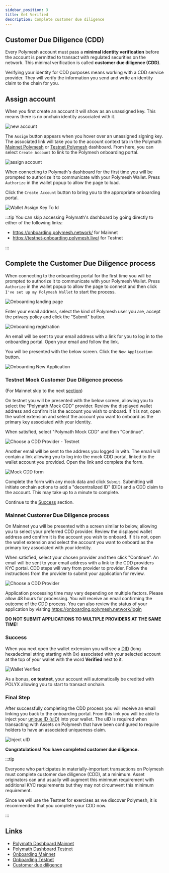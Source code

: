 ```yaml
---
sidebar_position: 3
title: Get Verified
description: Complete customer due diligence
---
```


## Customer Due Diligence (CDD)

Every Polymesh account must pass a **minimal identity verification** before the account is permitted to transact with regulated securities on the network. This minimal verification is called **customer due diligence (CDD)**.

Verifying your identity for CDD purposes means working with a CDD service provider. They will verify the information you send and write an identity claim to the chain for you.

## Assign account

When you first create an account it will show as an unassigned key. This means there is no onchain identity associated with it.

![new account](images/new_account.png)

The `Assign` button appears when you hover over an unassigned signing key. The associated link will take you to the account context tab in the Polymath [Mainnet Polymesh](https://dashboard.polymath.network/account) or [Testnet Polymesh](https://testnet-dashboard.polymath.network/account) dashboard. From here, you can select `Create Account` to link to the Polymesh onboarding portal.

![assign account](images/assign.png)

When connecting to Polymath's dashboard for the first time you will be prompted to authorize it to communicate with your Polymesh Wallet. Press `Authorize` in the wallet popup to allow the page to load.

Click the `Create Account` button to bring you to the appropriate onboarding portal.

![Wallet Assign Key To Id](images/dashboard-create-account.png)

:::tip
You can skip accessing Polymath's dashboard by going directly to either of the
following links:

- https://onboarding.polymesh.network/ for Mainnet
- https://testnet-onboarding.polymesh.live/ for Testnet

:::

## Complete the Customer Due Diligence process

When connecting to the onboarding portal for the first time you will be prompted to authorize it to communicate with your Polymesh Wallet. Press `Authorize` in the wallet popup to allow the page to connect and then click `I've set up my Polymesh Wallet` to start the process.

![Onboarding landing page](images/onboarding-landing.png)

Enter your email address, select the kind of Polymesh user you are, accept the privacy policy and click the "Submit" button.

![Onboarding registration](images/onboarding-registration.png)

An email will be sent to your email address with a link for you to log in to the onboarding portal. Open your email and follow the link.

You will be presented with the below screen. Click the `New Application` button.

![Onboarding New Application](images/onboarding-new-application.png)

### Testnet Mock Customer Due Diligence process

(For Mainnet skip to the next [section](#mainnet-customer-due-diligence-process))

On testnet you will be presented with the below screen, allowing you to select the "Polymath Mock CDD" provider. Review the displayed wallet address and confirm it is the account you wish to onboard. If it is not, open the wallet extension and select the account you want to onboard as the primary key associated with your identity.

When satisfied, select "Polymath Mock CDD" and then "Continue".

![Choose a CDD Provider - Testnet](images/onboarding-choose-cdd-provider-testnet.png)

Another email will be sent to the address you logged in with. The email will contain a link allowing you to log into the mock CDD portal, linked to the wallet account you provided. Open the link and complete the form.

![Mock CDD form](images/onboarding-mock-cdd.png)

Complete the form with any mock data and click `Submit`. Submitting will initiate onchain actions to add a "decentralized ID" (DID) and a CDD claim to the account. This may take up to a minute to complete.

Continue to the [Success](#success) section.

### Mainnet Customer Due Diligence process

On Mainnet you will be presented with a screen similar to below, allowing you to select your preferred CDD provider. Review the displayed wallet address and confirm it is the account you wish to onboard. If it is not, open the wallet extension and select the account you want to onboard as the primary key associated with your identity.

When satisfied, select your chosen provider and then click "Continue". An email will be sent to your email address with a link to the CDD providers KYC portal. CDD steps will vary from provider to provider. Follow the instructions from the provider to submit your application for review.

![Choose a CDD Provider](images/onboarding-choose-cdd-provider.png)

Application processing time may vary depending on multiple factors. Please allow 48 hours for processing. You will receive an email confirming the outcome of the CDD process. You can also review the status of your application by visiting https://onboarding.polymesh.network/login

**DO NOT SUBMIT APPLICATIONS TO MULTIPLE PROVIDERS AT THE SAME TIME!**

### Success

When you next open the wallet extension you will see a [DID](../introduction/identity#polymesh-account-what-isare-your-usernames) (long hexadecimal string starting with 0x) associated with your selected account at the top of your wallet with the word **Verified** next to it.

![Wallet Verified](images/verified.png)

As a bonus, **on testnet**, your account will automatically be credited with POLYX allowing you to start to transact onchain.

### Final Step

After successfully completing the CDD process you will receive an email linking you back to the onboarding portal. From this link you will be able to inject your [unique ID (uID)](../introduction/identity#polymesh-uid-who-are-you) into your wallet. The uID is required when transacting with Assets on Polymesh that have been configured to require holders to have an associated uniqueness claim.

![Inject uID](images/inject-uid.png)

**Congratulations! You have completed customer due diligence.**

:::tip

Everyone who participates in materially-important transactions on Polymesh must complete customer due diligence (CDD), at a minimum. Asset originators can and usually will augment this minimum requirement with additional KYC requirements but they may not circumvent this minimum requirement.

Since we will use the Testnet for exercises as we discover Polymesh, it is recommended that you complete your CDD now.

:::

## Links

- [Polymath Dashboard Mainnet](https://dashboard.polymath.network/)
- [Polymath Dashboard Testnet](https://testnet-dashboard.polymath.network/)
- [Onboarding Mainnet](https://onboarding.polymesh.network/)
- [Onboarding Testnet](https://testnet-onboarding.polymesh.live/)
- [Customer due diligence](/docs/kyc/know-your-customer)
